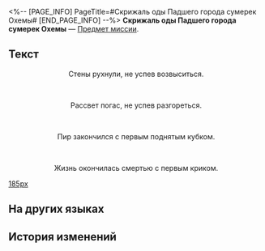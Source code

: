 <%-- [PAGE_INFO]
PageTitle=#Скрижаль оды Падшего города сумерек Охемы#
[END_PAGE_INFO] --%>
{{Предмет Инфобокс
|id          = 150075
|Изображение = Предмет Скрижаль оды Падшего города сумерек Охемы.png
|Тип         = Предмет миссии
|Инвентарь   = Миссии
|Редкость    = 3
|Эффект      = 
|Описание    = Скрижаль, на которой записаны оды и пророчества, предсказывающие конец мира. Говорят, что в таких скрижалях описана великая тайна, которая ждёт, когда её разгадают.
}}
{{Описание|''«Пророчества никогда не излагаются простыми словами», - неизвестный жрец''}}
'''Скрижаль оды Падшего города сумерек Охемы''' — [[Предмет миссии]].

==Текст==
<div align="center">{{Цвет|Ключевой|Скрижаль оды Падшего города сумерек Охемы}}</div>
<div align="center">Стены рухнули, не успев возвыситься.</div><br /><div align="center">Рассвет погас, не успев разгореться.</div><br /><div align="center">Пир закончился с первым поднятым кубком.</div><br /><div align="center">Жизнь окончилась смертью с первым криком.</div>
[[Файл:Предмет Скрижаль оды Падшего города сумерек Охемы.png|185px]]

==На других языках==
{{На других языках
|en   = "Fallen Twilight City" Okhema Hymn Tablet
|zhs  = 「沉沦暮城」奥赫玛的颂言石板
|zht  = 「沉淪暮城」奧赫瑪的頌言石板
|ja   = 「黄昏に沈む城」オクヘイマの頌歌石板
|ko   = 「몰락한 황혼의 도시」 오크마의 송가 석판
|es   = Losa con himno de Oqueima, Ciudad Sumida en el Crepúsculo
|fr   = Tablette prophétique d'Okhema, la Ville du crépuscule déchu
|ru   = Скрижаль оды Падшего города сумерек Охемы
|th   = แผ่นหินสดุดีใน Okhema "เมืองลาลับอัสดง"
|vi   = Phiến Đá Ca Tụng "Thành Phố Chìm Vào Hoàng Hôn" Okhema
|de   = Hymnentafel aus „Gefallene Zwielichtstadt“ Okhema
|id   = Prasasti Ode "Kota Senja yang Runtuh" Okhema
|pt   = Tabuleta de Hinos de Okhema, Pólis Caída do Crepúsculo
}}

==История изменений==
{{История изменений|3.5}}